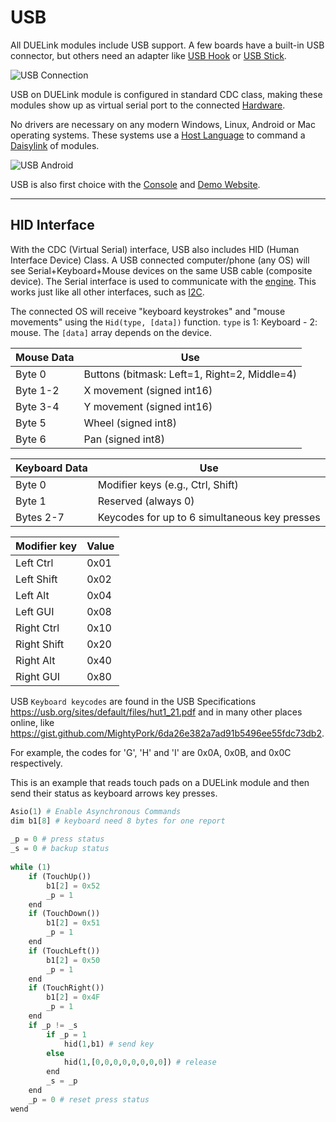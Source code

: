 # USB


All DUELink modules include USB support. A few boards have a built-in USB connector, but others need an adapter like [USB Hook](../products/adusbhook-a) or [USB Stick](../products/adusbstick-a).

![USB Connection](pathname:///img/usbhook-servo-x1.png)

USB on DUELink module is configured in standard CDC class, making these modules show up as virtual serial port to the connected [Hardware](../hw/intro).

No drivers are necessary on any modern Windows, Linux, Android or Mac operating systems. These systems use a [Host Language](../language/intro) to command a [Daisylink](../engine/daisylink) of modules.

![USB Android](pathname:///img/android-usbhook.png)

USB is also first choice with the [Console](../console) and [Demo Website](https://demo.duelink.com/).

---

## HID Interface

With the CDC (Virtual Serial) interface, USB also includes HID (Human Interface Device) Class. A USB connected computer/phone (any OS) will see Serial+Keyboard+Mouse devices on the same USB cable (composite device). The Serial interface is used to communicate with the [engine](../engine/intro). This works just like all other interfaces, such as [I2C](./i2c).

The connected OS will receive "keyboard keystrokes" and "mouse movements" using the `Hid(type, [data])` function. `type` is 1: Keyboard - 2: mouse. The `[data]` array depends on the device.


**Mouse** Data | Use
--- | ---
Byte 0 | Buttons (bitmask: Left=1, Right=2, Middle=4)
Byte 1-2 | X movement (signed int16)
Byte 3-4 | Y movement (signed int16)
Byte 5 | Wheel (signed int8)
Byte 6 | Pan (signed int8)
 
 
**Keyboard** Data | Use
--- | ---
Byte 0 | Modifier keys (e.g., Ctrl, Shift)
Byte 1 | Reserved (always 0)
Bytes 2-7 | Keycodes for up to 6 simultaneous key presses

Modifier key | Value
--- | ---
Left Ctrl | 0x01
Left Shift | 0x02
Left Alt | 0x04
Left GUI | 0x08
Right Ctrl | 0x10
Right Shift | 0x20
Right Alt | 0x40
Right GUI | 0x80

USB `Keyboard keycodes` are found in the USB Specifications https://usb.org/sites/default/files/hut1_21.pdf and in many other places online, like https://gist.github.com/MightyPork/6da26e382a7ad91b5496ee55fdc73db2.

For example, the codes for 'G', 'H' and 'I' are 0x0A, 0x0B, and 0x0C respectively.

This is an example that reads touch pads on a DUELink module and then send their status as keyboard arrows key presses.

```py
Asio(1) # Enable Asynchronous Commands
dim b1[8] # keyboard need 8 bytes for one report
 
_p = 0 # press status
_s = 0 # backup status
 
while (1)
    if (TouchUp())
        b1[2] = 0x52
        _p = 1
    end
    if (TouchDown())
        b1[2] = 0x51
        _p = 1
    end
    if (TouchLeft())
        b1[2] = 0x50
        _p = 1
    end
    if (TouchRight())
        b1[2] = 0x4F
        _p = 1
    end
    if _p != _s
        if _p = 1
            hid(1,b1) # send key        
        else
            hid(1,[0,0,0,0,0,0,0,0]) # release    
        end
        _s = _p
    end
    _p = 0 # reset press status
wend
```